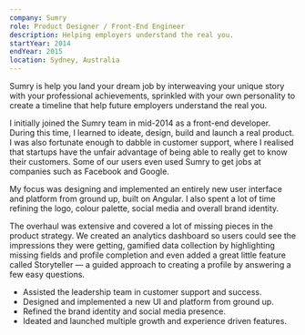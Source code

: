 ```yaml
---
company: Sumry
role: Product Designer / Front-End Engineer
description: Helping employers understand the real you.
startYear: 2014
endYear: 2015
location: Sydney, Australia
---
```


Sumry is help you land your dream job by interweaving your unique story with your professional achievements, sprinkled with your own personality to create a timeline that help future employers understand the real you.

I initially joined the Sumry team in mid-2014 as a front-end developer. During this time, I learned to ideate, design, build and launch a real product. I was also fortunate enough to dabble in customer support, where I realised that startups have the unfair advantage of being able to really get to know their customers. Some of our users even used Sumry to get jobs at companies such as Facebook and Google.

My focus was designing and implemented an entirely new user interface and platform from ground up, built on Angular. I also spent a lot of time refining the logo, colour palette, social media and overall brand identity.

The overhaul was extensive and covered a lot of missing pieces in the product strategy. We created an analytics dashboard so users could see the impressions they were getting, gamified data collection by highlighting missing fields and profile completion and even added a great little feature called Storyteller — a guided approach to creating a profile by answering a few easy questions.

- Assisted the leadership team in customer support and success.
- Designed and implemented a new UI and platform from ground up.
- Refined the brand identity and social media presence.
- Ideated and launched multiple growth and experience driven features.
